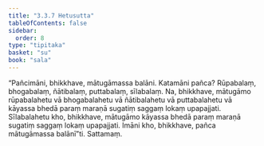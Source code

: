 ```yaml
---
title: "3.3.7 Hetusutta"
tableOfContents: false
sidebar:
  order: 8
type: "tipitaka"
basket: "su"
book: "sala"
---
```



<DynamicBreadcrumb />

<Division number="310" book="sala">

<Paragraph number="1311" book="sala">
“Pañcimāni, bhikkhave, mātugāmassa balāni. Katamāni pañca? Rūpabalaṃ, bhogabalaṃ, ñātibalaṃ, puttabalaṃ, sīlabalaṃ. Na, bhikkhave, mātugāmo rūpabalahetu vā bhogabalahetu vā ñātibalahetu vā puttabalahetu vā kāyassa bhedā paraṃ maraṇā sugatiṃ saggaṃ lokaṃ upapajjati. Sīlabalahetu kho, bhikkhave, mātugāmo kāyassa bhedā paraṃ maraṇā sugatiṃ saggaṃ lokaṃ upapajjati. Imāni kho, bhikkhave, pañca mātugāmassa balānī”ti.

</Paragraph>
</Division>

<Paragraph number="1312" type="center" book="sala">
Sattamaṃ.
</Paragraph>